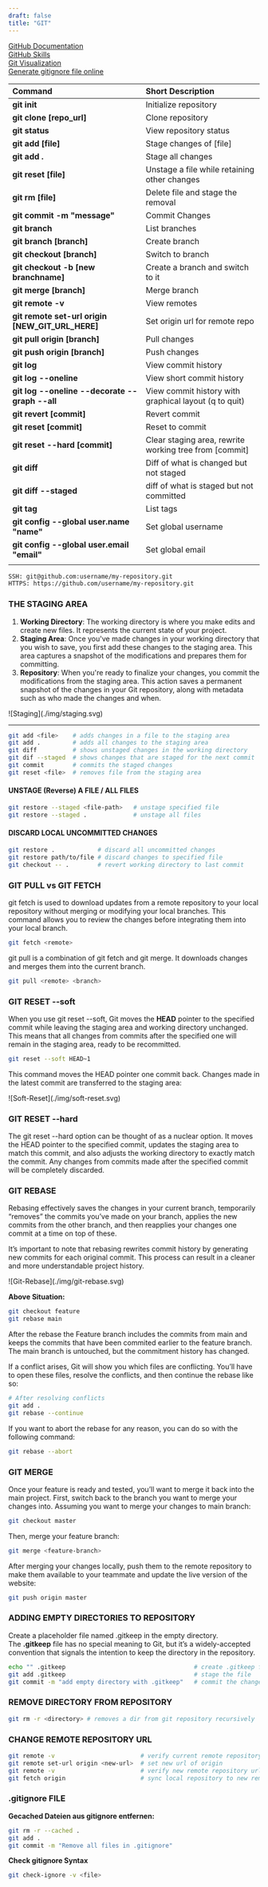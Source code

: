 ```yaml
---
draft: false
title: "GIT"
---
```

[GitHub Documentation](https://docs.github.com/en)  
[GitHub Skills](https://skills.github.com/ )  
[Git Visualization](https://git-school.github.io/visualizing-git/)  
[Generate gitignore file online](https://www.toptal.com/developers/gitignore)   

| Command                                          | Short Description                                      |
|:------------------------------------------------ |:------------------------------------------------------ |
| **git init**                                     | Initialize repository                                  |
| **git clone [repo_url]**                         | Clone repository                                       |
| **git status**                                   | View repository status                                 |
| **git add [file]**                               | Stage changes of [file]                                |
| **git add .**                                    | Stage all changes                                      |
| **git reset [file]**                             | Unstage a file while retaining other changes           |
| **git rm [file]**                                | Delete file and stage the removal                      |
| **git commit -m "message"**                      | Commit Changes                                         |
| **git branch**                                   | List branches                                          |
| **git branch [branch]**                          | Create branch                                          |
| **git checkout [branch]**                        | Switch to branch                                       |
| **git checkout -b [new branchname]**             | Create a branch and switch to it                       |
| **git merge [branch]**                           | Merge branch                                           |
| **git remote -v**                                | View remotes                                           |
| **git remote set-url origin [NEW_GIT_URL_HERE]** | Set origin url for remote repo                         |
| **git pull origin [branch]**                     | Pull changes                                           |
| **git push origin [branch]**                     | Push changes                                           |
| **git log**                                      | View commit history                                    |
| **git log --oneline**                            | View short commit history                              |
| **git log --oneline --decorate --graph --all**   | View commit history with graphical layout (q to quit)  |
| **git revert [commit]**                          | Revert commit                                          |
| **git reset [commit]**                           | Reset to commit                                        |
| **git reset --hard [commit]**                    | Clear staging area, rewrite working tree from [commit] |
| **git diff**                                     | Diff of what is changed but not staged                 |
| **git diff --staged**                            | diff of what is staged but not committed               |
| **git tag**                                      | List tags                                              |
| **git config --global user.name "name"**         | Set global username                                    |
| **git config --global user.email "email"**       | Set global email                                       |
|                                                  |                                                        |

```bash title="github repository URL's"
SSH: git@github.com:username/my-repository.git
HTTPS: https://github.com/username/my-repository.git
```

### THE STAGING AREA

1. **Working Directory**: The working directory is where you make edits and create new files. It represents the current state of your project.
2. **Staging Area**: Once you've made changes in your working directory that you wish to save, you first add these changes to the staging area. This area captures a snapshot of the modifications and prepares them for committing.
3. **Repository**: When you're ready to finalize your changes, you commit the modifications from the staging area. This action saves a permanent snapshot of the changes in your Git repository, along with metadata such as who made the changes and when.

<div class="img-center img-200">
    ![Staging](./img/staging.svg)
</div>

---

```bash
git add <file>    # adds changes in a file to the staging area
git add .         # adds all changes to the staging area
git diff          # shows unstaged changes in the working directory
git dif --staged  # shows changes that are staged for the next commit
git commit        # commits the staged changes
git reset <file>  # removes file from the staging area
```

#### UNSTAGE (Reverse) A FILE / ALL FILES

```bash
git restore --staged <file-path>   # unstage specified file
git restore --staged .             # unstage all files
```

#### DISCARD LOCAL UNCOMMITTED CHANGES

```bash
git restore .            # discard all uncommitted changes
git restore path/to/file # discard changes to specified file
git checkout -- .        # revert working directory to last commit
```

### GIT PULL vs GIT FETCH

git fetch is used to download updates from a remote repository to your local repository without merging or modifying your local branches. 
This command allows you to review the changes before integrating them into your local branch.

```bash
git fetch <remote>
```

git pull is a combination of git fetch and git merge. It downloads changes and merges them into the current branch.

```bash
git pull <remote> <branch>
```

### GIT RESET --soft

When you use git reset --soft, Git moves the **HEAD** pointer to the specified commit while leaving the staging area and working directory unchanged. 
This means that all changes from commits after the specified one will remain in the staging area, ready to be recommitted.

```bash
git reset --soft HEAD~1
```

This command moves the HEAD pointer one commit back. Changes made in the latest commit are transferred to the staging area:

<div class="img-center img-400">
    ![Soft-Reset](./img/soft-reset.svg)
</div>

### GIT RESET --hard

The git reset --hard option can be thought of as a nuclear option. 
It moves the HEAD pointer to the specified commit, updates the staging area to match this commit, 
and also adjusts the working directory to exactly match the commit. 
Any changes from commits made after the specified commit will be completely discarded.

### GIT REBASE

Rebasing effectively saves the changes in your current branch, temporarily “removes” the commits you’ve made on your branch, 
applies the new commits from the other branch, and then reapplies your changes one commit at a time on top of these.

It’s important to note that rebasing rewrites commit history by generating new commits for each original commit. 
This process can result in a cleaner and more understandable project history.

<div class="img-center img-600">
    ![Git-Rebase](./img/git-rebase.svg)
</div>

**Above Situation:** 
```bash
git checkout feature  
git rebase main
```
After the rebase the Feature branch includes the commits from main and keeps the commits that have been commited earlier to the feature branch. 
The main branch is untouched, but the commitment history has changed.

If a conflict arises, Git will show you which files are conflicting. 
You’ll have to open these files, resolve the conflicts, and then continue the rebase like so:

```bash
# After resolving conflicts
git add .
git rebase --continue
```

If you want to abort the rebase for any reason, you can do so with the following command:

```bash
git rebase --abort
```

### GIT MERGE

Once your feature is ready and tested, you’ll want to merge it back into the main project. 
First, switch back to the branch you want to merge your changes into. Assuming you want to merge your changes to main branch:

```bash
git checkout master
```

Then, merge your feature branch:

```bash
git merge <feature-branch>
```

After merging your changes locally, push them to the remote repository to make them available to your teammate and update the live version of the website:

```bash
git push origin master
```

### ADDING EMPTY DIRECTORIES TO REPOSITORY

Create a placeholder file named .gitkeep in the empty directory. 
The **.gitkeep** file has no special meaning to Git, but it’s a widely-accepted convention that signals the intention to keep the directory in the repository.

```bash
echo "" .gitkeep                                    # create .gitkeep file
git add .gitkeep                                    # stage the file
git commit -m "add empty directory with .gitkeep"   # commit the changes
```

### REMOVE DIRECTORY FROM REPOSITORY

```bash
git rm -r <directory> # removes a dir from git repository recursively
```

### CHANGE REMOTE REPOSITORY URL

```bash
git remote -v                        # verify current remote repository
git remote set-url origin <new-url>  # set new url of origin
git remote -v                        # verify new remote repository url
git fetch origin                     # sync local repository to new remote
```

### .gitignore FILE
**Gecached Dateien aus gitignore entfernen:**
```bash
git rm -r --cached .
git add .
git commit -m "Remove all files in .gitignore"
```
**Check gitignore Syntax**
```bash
git check-ignore -v <file>
```

